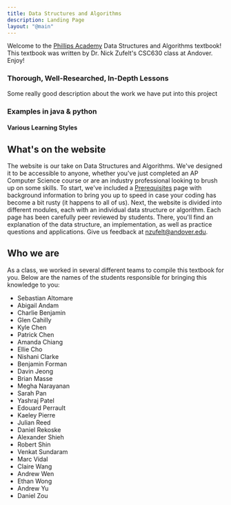 ```yaml
---
title: Data Structures and Algorithms
description: Landing Page
layout: "@main"
---
```


Welcome to the [Phillips Academy](https://www.andover.edu/) Data Structures and Algorithms textbook! This textbook was written by Dr. Nick Zufelt's CSC630 class at Andover. Enjoy!

### Thorough, Well-Researched, In-Depth Lessons

Some really good description about the work we have put into this project

### Examples in java & python

#### Various Learning Styles

## What's on the website

The website is our take on Data Structures and Algorithms. We've designed it to be accessible to anyone, whether you've just completed an AP Computer Science course or are an industry professional looking to brush up on some skills. To start, we've included a [Prerequisites](/Markdown/prerequisites "Prerequisites article") page with background information to bring you up to speed in case your coding has become a bit rusty (it happens to all of us). Next, the website is divided into different modules, each with an individual data structure or algorithm. Each page has been carefully peer reviewed by students. There, you'll find an explanation of the data structure, an implementation, as well as practice questions and applications. Give us feedback at nzufelt@andover.edu.

## Who we are

As a class, we worked in several different teams to compile this textbook for you. Below are the names of the students responsible for bringing this knowledge to you:

- Sebastian Altomare
- Abigail Andam
- Charlie Benjamin
- Glen Cahilly
- Kyle Chen
- Patrick Chen
- Amanda Chiang
- Ellie Cho
- Nishani Clarke
- Benjamin Forman
- Davin Jeong
- Brian Masse
- Megha Narayanan
- Sarah Pan
- Yashraj Patel
- Edouard Perrault
- Kaeley Pierre
- Julian Reed
- Daniel Rekoske
- Alexander Shieh
- Robert Shin
- Venkat Sundaram
- Marc Vidal
- Claire Wang
- Andrew Wen
- Ethan Wong
- Andrew Yu
- Daniel Zou
